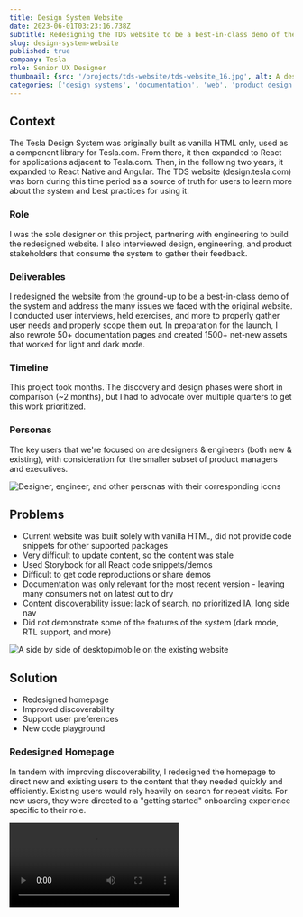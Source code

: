 ```yaml
---
title: Design System Website
date: 2023-06-01T03:23:16.738Z
subtitle: Redesigning the TDS website to be a best-in-class demo of the system
slug: design-system-website
published: true
company: Tesla
role: Senior UX Designer
thumbnail: {src: '/projects/tds-website/tds-website_16.jpg', alt: A desktop view of the redesigned TDS website}
categories: ['design systems', 'documentation', 'web', 'product design']
---
```


## Context

The Tesla Design System was originally built as vanilla HTML only, used as a component library for Tesla.com. From there, it then expanded to React for applications adjacent to Tesla.com. Then, in the following two years, it expanded to React Native and Angular. The TDS website (design.tesla.com) was born during this time period as a source of truth for users to learn more about the system and best practices for using it.

### Role

I was the sole designer on this project, partnering with engineering to build the redesigned website. I also interviewed design, engineering, and product stakeholders that consume the system to gather their feedback.

### Deliverables

I redesigned the website from the ground-up to be a best-in-class demo of the system and address the many issues we faced with the original website. I conducted user interviews, held exercises, and more to properly gather user needs and properly scope them out. In preparation for the launch, I also rewrote 50+ documentation pages and created 1500+ net-new assets that worked for light and dark mode.

### Timeline

This project took months. The discovery and design phases were short in comparison (~2 months), but I had to advocate over multiple quarters to get this work prioritized.

### Personas

The key users that we're focused on are designers & engineers (both new & existing), with consideration for the smaller subset of product managers and executives.

![Designer, engineer, and other personas with their corresponding icons](/projects/tds-website/tds-website_18.jpg)

## Problems

- Current website was built solely with vanilla HTML, did not provide code snippets for other supported packages
- Very difficult to update content, so the content was stale
- Used Storybook for all React code snippets/demos
- Difficult to get code reproductions or share demos
- Documentation was only relevant for the most recent version - leaving many consumers not on latest out to dry
- Content discoverability issue: lack of search, no prioritized IA, long side nav
- Did not demonstrate some of the features of the system (dark mode, RTL support, and more)

![A side by side of desktop/mobile on the existing website](/projects/tds-website/tds-website_01.jpg)

## Solution

- Redesigned homepage
- Improved discoverability
- Support user preferences
- New code playground

### Redesigned Homepage

In tandem with improving discoverability, I redesigned the homepage to direct new and existing users to the content that they needed quickly and efficiently. Existing users would rely heavily on search for repeat visits. For new users, they were directed to a "getting started" onboarding experience specific to their role.

<Video src="/projects/tds-website/tds-website_15.mp4" alt="" />

### Improved Discoverability

To start, I gathered an inventory of every single page on the existing website, with each page as a card. From there, I conducted a card sort with over ten users with different  functions: designers, engineers, and product managers. This group represented our larger userbase, and the goal was to determine how they would group these topics to help them find this content easier. It was an open card sort, so users could create their own groups and name them.

![A similarity matrix of all of the different topics](/projects/tds-website/tds-website_02.jpg)

This resulted in a similarity matrix that made it very easy to understand how most users thought about these topics and what their mental model for interacting with the website was. It also resulted in four primary groups: Foundations, Components, Guidelines, and Resources.

![Top-level categories in the header](/projects/tds-website/tds-website_05.jpg)

These top-level groups would also help us cut down on the side navigation length and make content discovery easier generally.

![Shorter side navigation](/projects/tds-website/tds-website_04.jpg)

#### Overview Pages

Now the overview pages do a better job of setting user expectations and help the user avoid the "now what is that component called?" trap. This use of visuals as language helps new users find what they are looking for, even if they do not have experience with the system.

![A grid of results under "Components" with images for each component](/projects/tds-website/tds-website_07.jpg)

#### Search

Of course, a documentation website needs search, especially search that can identify aliases and keywords within the docs pages.
My proposal was a global search in the header, triggered on any page with "/", and a search on the homepage as the very first action. This optimized for new and returning users alike. It also features string matching, to help users quickly parse which pages are relevant to their query.

![A search field with "Button" results](/projects/tds-website/tds-website_06.jpg)

### Preferences

We believed that it was very important to demonstrate the power, flexibility, and elegance of the system with the TDS website. It should show users what a best-in-class experience built with the system should look like. This includes demoing key features like light & dark mode, RTL, version switching, and framework selection.

![A preferences panel with options for appearance, language direction, and framework](/projects/tds-website/tds-website_11.jpg)

<ImageZoomGallery images={[{src: '/projects/tds-website/tds-website_10.jpg', alt: 'A group of options for "appearance", with dark mode selected'},{src: '/projects/tds-website/tds-website_08.jpg', alt: 'A selector to choose a given framework'},{src: '/projects/tds-website/tds-website_09.jpg', alt: 'A dropdown to choose a version of the system ot view", with dark mode selected'}]} />

#### Framework Selection

Centralizing all documentation and code snippets together means that users will want to look at documentation relevant to the framework they work with most. So, we added a the ability to pick their preferred framework in properties.

Overview and component pages will allow changing this locally to reference other documentation on a session basis if needed.

#### Version Switcher

Since many of our users are not using the latest version of the system, it is very important to provide them with documentation and code snippets that are relevant to their version. This aids day-to-day development, but also provides a clear path to migrate to newer versions, with version-specific migration guides.

### Playground

Finally, we wanted to make it as easy as possible to spin up demos built using the system and/or reproductions of bugs. To do this, we extended the code playgrounds used to render and demonstrate code snippets all over the website to be a full-fledged in-browser code editor, using the Monaco editor.

This made it dramatically easier to provide support to users, especially when providing system demos and debugging.

![Split screen code playground to try out production code in a low-effort sandbox environment](/projects/tds-website/tds-website_12.jpg)

## Updated Content

With the new website, I also rewrote 50+ documentation pages and created 1500+ net-new assets that worked for light and dark mode. The documentation previously was written by many different maintainers over the years and it showed. I aligned the team on a single set of content guidelines for the website and we performed a large "sanitization" effort to update all the documentation pages to the new standard. From there, I rewrote over 50 pages from scratch, using a consistent structure that helped users find content quickly and made finding similar content across pages much easier.

![Many, many redesigned assets](/projects/tds-website/tds-website_17.jpg)

For the assets, I redesigned all of them across the entire website to use a style that was more "evergreen", enabling less maintenance to update them regularly as products/standards changed. Instead, they focused users on concepts and fundamentals rather than a design that was 1:1 with an ever-changing product. And of course, they needed to work in dark mode! After over 1500 of these.. I was starting to see double.

## Conclusion & Impact

After everything was completed, we launched the redesigned website with an email to all of our consumers. 

![An email sent from Austin to all consumers of the system](/projects/tds-website/tds-website_13.jpg)

The redesigned website was incredibly positive. It resulted in increases across the board - more user visits and longer visits (with more pages visited per visit).

![The final website, with the redesigned homepage](/projects/tds-website/tds-website_14.jpg)
